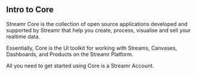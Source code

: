 


## Intro to Core

Streamr <Link to={links.userpages.main}>Core</Link> is the collection of open source applications developed and supported by Streamr that help you create, process, visualise and sell your realtime data. 

Essentially, Core is the UI toolkit for working with Streams, Canvases, Dashboards, and Products on the Streamr Platform.

All you need to get started using <Link to={links.userpages.main}>Core</Link> is a <Link to={links.docs.gettingStarted}>Streamr Account</Link>.
